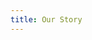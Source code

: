 ```yaml
---
title: Our Story
---
```




<BodyText name="ourStory" />

<Callout
	heading="Curious how RoutED could help your city?"
	cta="Contact Us"
	ctaLink="contact"
/>


<BodyText name="meetTheTeam" />

<Team />

<Callout
	heading="Interested in volunteering?"
	subheading="Join our Code for America meetup group on Wednesdays at 6:30pm (Pacific)"
	cta="Learn More"
	ctaLink="volunteer"
/>
